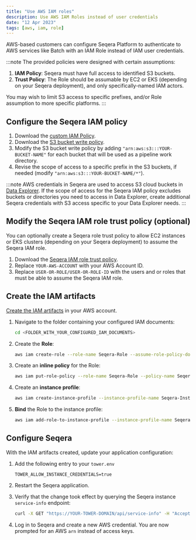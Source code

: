 ```yaml
---
title: "Use AWS IAM roles"
description: Use AWS IAM Roles instead of user credentials
date: "12 Apr 2023"
tags: [aws, iam, role]
---
```


AWS-based customers can configure Seqera Platform to authenticate to AWS services like Batch with an IAM Role instead of IAM user credentials.

:::note
The provided policies were designed with certain assumptions:

1. **IAM Policy**: Seqera must have full access to identified S3 buckets.
2. **Trust Policy**: The Role should be assumable by EC2 or EKS (depending on your Seqera deployment), and only specifically-named IAM actors.

You may wish to limit S3 access to specific prefixes, and/or Role assumption to more specific platforms.
:::

## Configure the Seqera IAM policy

1. Download the [custom IAM Policy](https://github.com/seqeralabs/nf-tower-aws/blob/master/forge/forge-policy.json).
1. Download the [S3 bucket write policy](https://github.com/seqeralabs/nf-tower-aws/blob/master/launch/s3-bucket-write.json).
1. Modify the S3 bucket write policy by adding `"arn:aws:s3:::YOUR-BUCKET-NAME"` for each bucket that will be used as a pipeline work directory. 
1. Revise the scope of access to a specific prefix in the S3 buckets, if needed (modify `"arn:aws:s3:::YOUR-BUCKET-NAME/*"`).

:::note
AWS credentials in Seqera are used to access S3 cloud buckets in [Data Explorer](../../data/data-explorer.mdx). If the scope of access for the Seqera IAM policy excludes buckets or directories you need to access in Data Explorer, create additional Seqera credentials with S3 access specific to your Data Explorer needs. 
:::

## Modify the Seqera IAM role trust policy (optional)

You can optionally create a Seqera role trust policy to allow EC2 instances or EKS clusters (depending on your Seqera deployment) to assume the Seqera IAM role.

1. Download the [Seqera IAM role trust policy](https://github.com/seqeralabs/nf-tower-aws/blob/master/launch/seqera-role-trust-policy.json).
1. Replace `YOUR-AWS-ACCOUNT` with your AWS Account ID.
1. Replace `USER-OR-ROLE/USER-OR-ROLE-ID` with the users and or roles that must be able to assume the Seqera IAM role. 

## Create the IAM artifacts

[Create the IAM artifacts](https://docs.aws.amazon.com/IAM/latest/UserGuide/id_roles_create_for-service.html) in your AWS account.

1. Navigate to the folder containing your configured IAM documents:

   ```bash
   cd <FOLDER_WITH_YOUR_CONFIGURED_IAM_DOCUMENTS>
   ```

2. Create the **Role**:

   ```bash
   aws iam create-role --role-name Seqera-Role --assume-role-policy-document file://Seqera-Role-Trust-Policy.json
   ```

3. Create an **inline policy** for the Role:

   ```bash
   aws iam put-role-policy --role-name Seqera-Role --policy-name Seqera-Role-Policy --policy-document file://Seqera-Role-Policy.json
   ```

4. Create an **instance profile**:

   ```bash
   aws iam create-instance-profile --instance-profile-name Seqera-Instance
   ```

5. **Bind** the Role to the instance profile:

   ```bash
   aws iam add-role-to-instance-profile --instance-profile-name Seqera-Instance --role-name Seqera-Role
   ```

## Configure Seqera

With the IAM artifacts created, update your application configuration:

1. Add the following entry to your `tower.env`

   ```env
   TOWER_ALLOW_INSTANCE_CREDENTIALS=true
   ```

2. Restart the Seqera application.

3. Verify that the change took effect by querying the Seqera instance `service-info` endpoint:

   ```bash
   curl -X GET "https://YOUR-TOWER-DOMAIN/api/service-info" -H "Accept: application/json" | jq ".serviceInfo.allowInstanceCredentials"
   ```

4. Log in to Seqera and create a new AWS credential. You are now prompted for an AWS `arn` instead of access keys.

